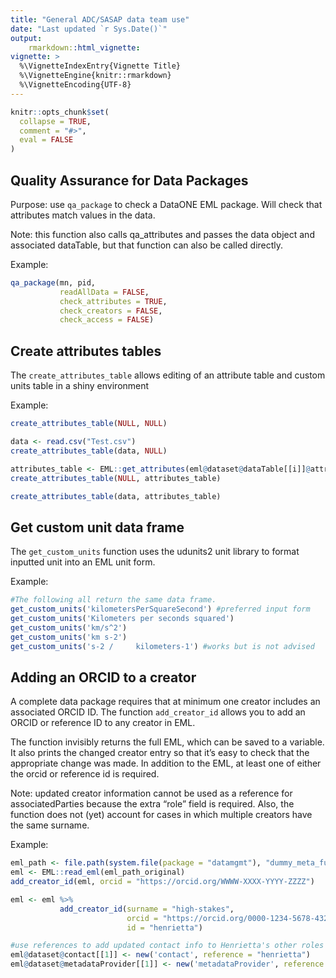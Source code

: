```yaml
---
title: "General ADC/SASAP data team use"
date: "Last updated `r Sys.Date()`"
output: 
    rmarkdown::html_vignette:
vignette: >
  %\VignetteIndexEntry{Vignette Title}
  %\VignetteEngine{knitr::rmarkdown}
  %\VignetteEncoding{UTF-8}
---
```


```r
knitr::opts_chunk$set(
  collapse = TRUE,
  comment = "#>",
  eval = FALSE
)
```

## Quality Assurance for Data Packages

Purpose: use `qa_package` to check a DataONE EML package. Will check that attributes match values in the data.

Note: this function also calls qa_attributes and passes the data object and associated dataTable, but that function can also be called directly.

Example:

```r
qa_package(mn, pid, 
           readAllData = FALSE, 
           check_attributes = TRUE, 
           check_creators = FALSE, 
           check_access = FALSE)
```

## Create attributes tables

The `create_attributes_table` allows editing of an attribute table and custom units table in a shiny environment

Example:

```r
create_attributes_table(NULL, NULL)

data <- read.csv("Test.csv")
create_attributes_table(data, NULL)

attributes_table <- EML::get_attributes(eml@dataset@dataTable[[i]]@attributeList)$attributes
create_attributes_table(NULL, attributes_table)

create_attributes_table(data, attributes_table)
```

## Get custom unit data frame

The `get_custom_units` function uses the udunits2 unit library to format inputted unit into an EML unit form.

Example:

```r
#The following all return the same data frame.
get_custom_units('kilometersPerSquareSecond') #preferred input form
get_custom_units('Kilometers per seconds squared')
get_custom_units('km/s^2')
get_custom_units('km s-2')
get_custom_units('s-2 /     kilometers-1') #works but is not advised
```


## Adding an ORCID to a creator

A complete data package requires that at minimum one creator includes an associated ORCID ID. The function `add_creator_id` allows you to add an ORCID or reference ID to any creator in EML.

The function invisibly returns the full EML, which can be saved to a variable. It also prints the changed creator entry so that it's easy to check that the appropriate change was made. In addition to the EML, at least one of either the orcid or reference id is required.

Note: updated creator information cannot be used as a reference for associatedParties because the extra "role" field is required. Also, the function does not (yet) account for cases in which multiple creators have the same surname.

Example:

```r
eml_path <- file.path(system.file(package = "datamgmt"), "dummy_meta_full.xml")
eml <- EML::read_eml(eml_path_original)
add_creator_id(eml, orcid = "https://orcid.org/WWWW-XXXX-YYYY-ZZZZ")

eml <- eml %>%
           add_creator_id(surname = "high-stakes",
                          orcid = "https://orcid.org/0000-1234-5678-4321",
                          id = "henrietta")

#use references to add updated contact info to Henrietta's other roles
eml@dataset@contact[[1]] <- new('contact', reference = "henrietta")
eml@dataset@metadataProvider[[1]] <- new('metadataProvider', reference = "henrietta")

```
